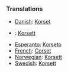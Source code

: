 ===Translations===
* [[Danish]]: [[Korset]]
* {{de}}: [[Korsett]]
* [[Esperanto]]: [[Korseto]]
* [[French]]: [[Corset]]
* [[Norwegian]]: [[Korsett]]
* [[Swedish]]: [[Korsett]]